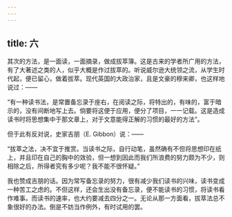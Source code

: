 ```yaml
---
---
---
```

title: 六
---



其次的方法，是一面读，一面摘录，做成拔萃簿。这是古来的学者所广用的方法，有了大著述之类的人，似乎大概是作过拔萃的。听说威尔逊大统领之流，从学生时代起，便已留心，做着拔萃。现代英国的大政治家，且是文豪的穆来卿，也这样地说过：——

“有一种读书法，是常置备忘录于座右，在阅读之际，将特出的，有味的，富于暗示的，没有间断地写上去。倘要将这便于应用，便分了项目，一一记载。这是造成读书时将思想集中于那文章上，对于文意能得正解的习惯的最好的方法”。

但于此有反对说，史家吉朋（E. Gibbon）说：——

“拔萃之法，决不宜于推赏。当读书之际，自行动笔，虽然确有不但将思想印在纸上，并且印在自己的胸中的效验，但一想到因此而我们所浪费的努力颇为不少，则相除之后，所得者究有多少呢？我不能不很怀疑。”

我也赞成吉朋的话。因为常写备忘录的努力，很有减少我们读书的兴味，读书变成一种苦工之虑的。不但这样，还会生出没有备忘录，便不能读书的习惯，将读书看作难事。而读书的速率，也大约要减去四分之一。无论从那一方面看，拔萃法总不象很好的办法。倒是不妨当作例外，有时试用的罢。